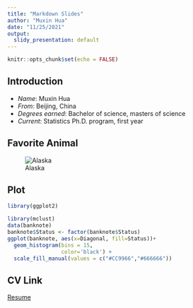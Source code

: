 ```yaml
---
title: "Markdown Slides"
author: "Muxin Hua"
date: "11/25/2021"
output:
  slidy_presentation: default
---
```


```r
knitr::opts_chunk$set(echo = FALSE)
```

## Introduction

-   *Name*: Muxin Hua
-   *From*: Beijing, China
-   *Degrees earned*: Bachelor of science, masters of science
-   *Current*: Statistics Ph.D. program, first year

## Favorite Animal
![Alaska](buer2.jpg)

## Plot

```r
library(ggplot2)

library(mclust) 
data(banknote)
banknote$Status <- factor(banknote$Status)
ggplot(banknote, aes(x=Diagonal, fill=Status))+
  geom_histogram(bins = 15,
                 color='black') +
  scale_fill_manual(values = c("#CC9966","#666666"))
```

## CV Link
[Resume](https://github.com/stat850-unl/11-presentation-Hiiiua/blob/master/resume.pdf)

